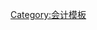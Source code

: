 <noinclude>{{vfd|已经有[[Template:会计|会计]]模版，不需要这个了|date=2022/06/04}}</noinclude>{{navbox
|name=會計用語
|title=[[會計學|會計]]
|listclass = hlist

|group1 = 種類
|list1 = 
* [[財務會計]]
* [[成本會計]]

|group2 = 報表
|list2 = 
* [[資產負債表]]
* [[綜合損益表]]
* [[現金流量表]]

|group3 = 項目
|list3 =
* [[營業收入]]
* [[銷貨成本]]
* [[營業費用]]
* [[折旧]]
* [[资本支出]]
* [[毛利润]]
* [[淨利]]

}}<noinclude>
[[Category:会计模板]]
</noinclude>